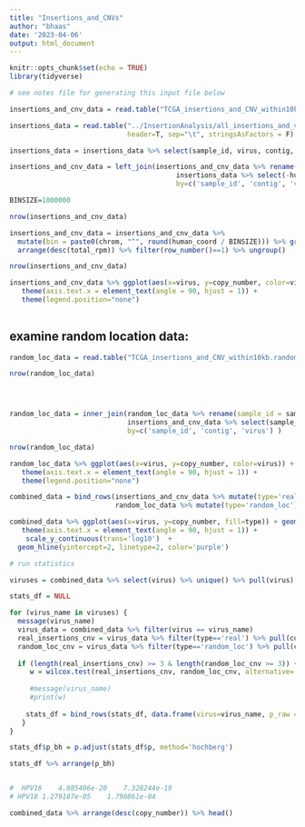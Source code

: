 ```yaml
---
title: "Insertions_and_CNVs"
author: "bhaas"
date: '2023-04-06'
output: html_document
---
```


```r
knitr::opts_chunk$set(echo = TRUE)
library(tidyverse)

```


```r

# see notes file for generating this input file below

insertions_and_cnv_data = read.table("TCGA_insertions_and_CNV_within10kb", sep="\t", header=T, stringsAsFactors = F) %>% unique()

```


```r


insertions_data = read.table("../InsertionAnalysis/all_insertions_and_virus_content_merged.FILTERED.tsv", 
                             header=T, sep="\t", stringsAsFactors = F)

insertions_data = insertions_data %>% select(sample_id, virus, contig, humanchr, human_coord, total_rpm)


```

```r

insertions_and_cnv_data = left_join(insertions_and_cnv_data %>% rename(sample_id = sample, contig=insertion), 
                                         insertions_data %>% select(-humanchr),
                                         by=c('sample_id', 'contig', 'virus'))

```



```r

BINSIZE=1000000

nrow(insertions_and_cnv_data)

insertions_and_cnv_data = insertions_and_cnv_data %>% 
  mutate(bin = paste0(chrom, "^", round(human_coord / BINSIZE))) %>% group_by(sample_id, virus, bin) %>% 
  arrange(desc(total_rpm)) %>% filter(row_number()==1) %>% ungroup()

nrow(insertions_and_cnv_data)

```


```r

insertions_and_cnv_data %>% ggplot(aes(x=virus, y=copy_number, color=virus)) + geom_boxplot() + 
   theme(axis.text.x = element_text(angle = 90, hjust = 1)) +
   theme(legend.position="none")
  

```

## examine random location data:

```r

random_loc_data = read.table("TCGA_insertions_and_CNV_within10kb.random_loc", header=T, sep="\t", stringsAsFactors = F)

nrow(random_loc_data)





```

```r

random_loc_data = inner_join(random_loc_data %>% rename(sample_id = sample, contig=insertion),
                             insertions_and_cnv_data %>% select(sample_id, contig, virus),
                             by=c('sample_id', 'contig', 'virus') )

nrow(random_loc_data)

```

```r

random_loc_data %>% ggplot(aes(x=virus, y=copy_number, color=virus)) + geom_boxplot() + 
   theme(axis.text.x = element_text(angle = 90, hjust = 1)) +
   theme(legend.position="none")

```



```r

combined_data = bind_rows(insertions_and_cnv_data %>% mutate(type='real'),
                          random_loc_data %>% mutate(type='random_loc'))

```


```r

combined_data %>% ggplot(aes(x=virus, y=copy_number, fill=type)) + geom_boxplot() +
   theme(axis.text.x = element_text(angle = 90, hjust = 1)) +
    scale_y_continuous(trans='log10')  +
  geom_hline(yintercept=2, linetype=2, color='purple')

```


```r
# run statistics

viruses = combined_data %>% select(virus) %>% unique() %>% pull(virus)

stats_df = NULL

for (virus_name in viruses) {
  message(virus_name)
  virus_data = combined_data %>% filter(virus == virus_name)
  real_insertions_cnv = virus_data %>% filter(type=='real') %>% pull(copy_number)
  random_loc_cnv = virus_data %>% filter(type=='random_loc') %>% pull(copy_number)
  
  if (length(real_insertions_cnv) >= 3 & length(random_loc_cnv >= 3)) {
     w = wilcox.test(real_insertions_cnv, random_loc_cnv, alternative='greater')
  
     #message(virus_name)
     #print(w)
  
    stats_df = bind_rows(stats_df, data.frame(virus=virus_name, p_raw = w$p.value))
   }
}

stats_df$p_bh = p.adjust(stats_df$p, method='hochberg')

stats_df %>% arrange(p_bh)


#  HPV16	4.885496e-20	7.328244e-19	
# HPV18	1.279187e-05	1.790861e-04	

```


```r
combined_data %>% arrange(desc(copy_number)) %>% head()


```





